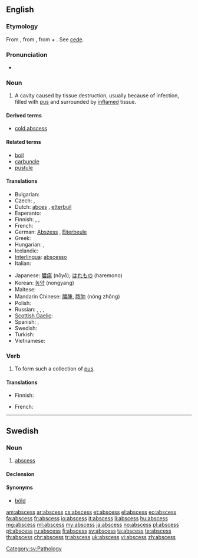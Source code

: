 ==English==
{{wikipedia}}

===Etymology===
From {{etyl|la|en}} {{term|abscessus||a going away; gathering of humors, abscess|lang=la}}, from {{term|abscedo|abscēdō|go away, depart|lang=la}}, from {{term|abs||from, away from|lang=la}} + {{term|cedo|cēdō|go away from, depart; withdraw|lang=la}}. See [[cede]].

===Pronunciation===
* {{audio|en-uk-abscess.ogg|Audio (UK)}}

===Noun===
{{en-noun|abscess|es}}

# {{pathology}} A cavity caused by tissue destruction, usually because of infection, filled with [[pus]] and surrounded by [[inflame|inflamed]] tissue.

====Derived terms====
* [[cold abscess]]

====Related terms====
* [[boil]] <!-- near synonym -->
* [[carbuncle]] <!-- near synonym -->
* [[pustule]] <!-- near synonym -->

====Translations====
{{trans-top|cavity filled with pus}}
* Bulgarian: {{t|bg|абсцес, цирей}}
* Czech: {{t+|cs|absces|m}}, {{t-|cs|hnisavý vřed|m}}
* Dutch: [[abces]] {{n}}, [[etterbuil]] {{m}}
* Esperanto: {{t+|eo|absceso|xs=Esperanto}}
* Finnish: {{t+|fi|paise}}, {{t-|fi|märkäpesäke}}, {{t+|fi|absessi}}
* French: {{t+|fr|abcès|m}}
* German: [[Abszess]] {{m}}, [[Eiterbeule]] {{f}}
* Greek: {{t+|el|απόστημα|n|tr=apóstima}}
* Hungarian: {{t+|hu|tályog}}, {{t|hu|kelés}}
* Icelandic: {{t+|is|kýli|n}}
* [[Interlingua]]: [[abscesso]]
* Italian: {{t-|it|ascesso|m}}
{{trans-mid}}
* Japanese: [[膿瘍]] (nōyō); [[はれもの]] (haremono)
* Korean: [[농양]] (nongyang)
* Maltese: {{t-|mt|pustuletta|xs=Maltese}}
* Mandarin Chinese: [[膿腫]], [[脓肿]] (nóng zhǒng)
* Polish: {{t-|pl|ropień|m}}
* Russian: {{t+|ru|гнойничок|m|tr=gnojničók}}, {{t|ru|гнойник|m|tr=gnojník|sc=Cyrl}}, {{t|ru|нарыв|m|tr=narýv|sc=Cyrl}}, {{t|ru|абсцесс|m|tr=abscéss|sc=Cyrl}}
* [[Scottish Gaelic]]: {{t|gd|neasgaid|f}}
* Spanish: {{t|es|absceso|m}}, {{t|es|flemón|m}} {{qualifier|gums}}
* Swedish: {{t|sv|abscess|c}}
* Turkish: {{t+|tr|apse}}
* Vietnamese: {{t|vi|Áp-xe|xs=Vietnamese}}
{{trans-bottom}}

===Verb===
{{en-verb|abscess|es}}

# {{intransitive}} To form such a collection of [[pus]].

====Translations====
{{trans-top|to form an abscess}}
* Finnish: {{t-|fi|märkiä}}
{{trans-mid}}
* French: {{t+|fr|abcéder}}
{{trans-bottom}}

----

==Swedish==

===Noun===
{{sv-noun|g=c}}

# [[#English|abscess]]

====Declension====
{{sv-noun-reg-er|genitive=}}

====Synonyms====
* [[böld]]

[[Category:sv:Pathology]]

[[am:abscess]]
[[ar:abscess]]
[[cs:abscess]]
[[et:abscess]]
[[el:abscess]]
[[eo:abscess]]
[[fa:abscess]]
[[fr:abscess]]
[[io:abscess]]
[[it:abscess]]
[[li:abscess]]
[[hu:abscess]]
[[mg:abscess]]
[[ml:abscess]]
[[my:abscess]]
[[ja:abscess]]
[[no:abscess]]
[[pl:abscess]]
[[pt:abscess]]
[[ru:abscess]]
[[fi:abscess]]
[[sv:abscess]]
[[ta:abscess]]
[[te:abscess]]
[[th:abscess]]
[[chr:abscess]]
[[tr:abscess]]
[[uk:abscess]]
[[vi:abscess]]
[[zh:abscess]]